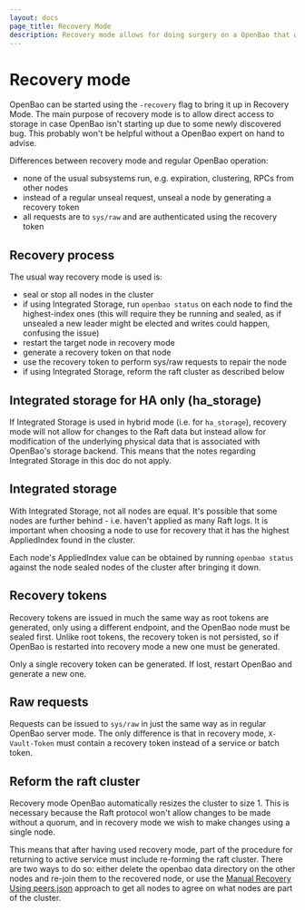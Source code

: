 ```yaml
---
layout: docs
page_title: Recovery Mode
description: Recovery mode allows for doing surgery on a OpenBao that won't start.
---
```


# Recovery mode

OpenBao can be started using the `-recovery` flag to bring it up in Recovery Mode.
The main purpose of recovery mode is to allow direct access to storage in case
OpenBao isn't starting up due to some newly discovered bug.  This probably won't
be helpful without a OpenBao expert on hand to advise.

Differences between recovery mode and regular OpenBao operation:
- none of the usual subsystems run, e.g. expiration, clustering, RPCs from other nodes
- instead of a regular unseal request, unseal a node by generating a recovery token
- all requests are to `sys/raw` and are authenticated using the recovery token

## Recovery process

The usual way recovery mode is used is:
- seal or stop all nodes in the cluster
- if using Integrated Storage, run `openbao status` on each node to find the highest-index ones
  (this will require they be running and sealed, as if unsealed a new leader might be
  elected and writes could happen, confusing the issue)
- restart the target node in recovery mode
- generate a recovery token on that node
- use the recovery token to perform sys/raw requests to repair the node
- if using Integrated Storage, reform the raft cluster as described below

## Integrated storage for HA only (ha_storage)

If Integrated Storage is used in hybrid mode (i.e. for `ha_storage`),
recovery mode will not allow for changes to the Raft data but instead allow for
modification of the underlying physical data that is associated with OpenBao's
storage backend.  This means that the notes regarding Integrated Storage in
this doc do not apply.

## Integrated storage

With Integrated Storage, not all nodes are equal.  It's possible that some
nodes are further behind - i.e. haven't applied as many Raft logs.  It is
important when choosing a node to use for recovery that it has the highest
AppliedIndex found in the cluster.

Each node's AppliedIndex value can be obtained by running `openbao status` against
the node sealed nodes of the cluster after bringing it down.

## Recovery tokens

Recovery tokens are issued in much the same way as root tokens are generated,
only using a different endpoint, and the OpenBao node must be sealed first.
Unlike root tokens, the recovery token is not persisted, so if OpenBao
is restarted into recovery mode a new one must be generated.

Only a single recovery token can be generated. If lost, restart OpenBao and
generate a new one.

## Raw requests

Requests can be issued to `sys/raw` in just the same way as in regular OpenBao
server mode. The only difference is that in recovery mode, `X-Vault-Token`
must contain a recovery token instead of a service or batch token.

## Reform the raft cluster

Recovery mode OpenBao automatically resizes the cluster to size 1.  This is
necessary because the Raft protocol won't allow changes to be made without a
quorum, and in recovery mode we wish to make changes using a single node.

This means that after having used recovery mode, part of the procedure for
returning to active service must include re-forming the raft cluster.  There
are two ways to do so: either delete the openbao data directory on the other nodes
and re-join them to the recovered node, or use the
[Manual Recovery Using peers.json](/vault/docs/concepts/integrated-storage#manual-recovery-using-peers-json)
approach to get all nodes to agree on what nodes are part of the cluster.

